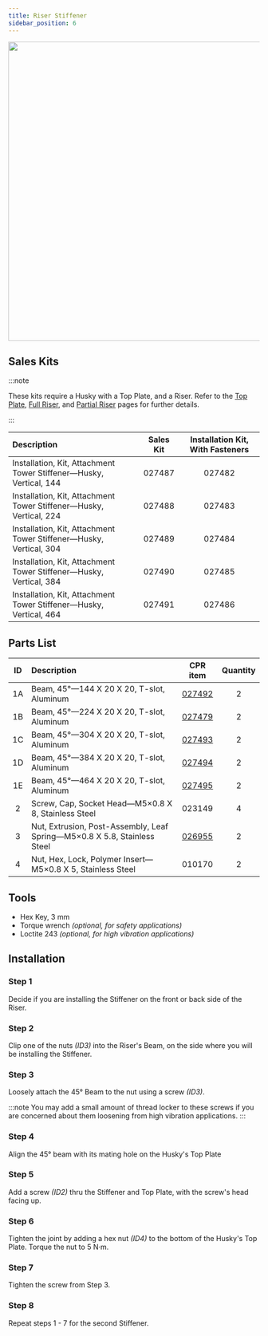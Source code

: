 ```yaml
---
title: Riser Stiffener
sidebar_position: 6
---
```


<center>
  <img
    src="/img/robot_images/husky_images/robot_husky_28.png"
    width="600"
  />
</center>

## Sales Kits

:::note

These kits require a Husky with a Top Plate, and a Riser.
Refer to the [Top Plate](./top_plate_husky), [Full Riser](./riser_full_husky), and [Partial Riser](./riser_partial_husky) pages for further details.

:::

| Description                                                        | Sales Kit | Installation Kit, With Fasteners |
| :----------------------------------------------------------------- | :-------: | :------------------------------: |
| Installation, Kit, Attachment Tower Stiffener—Husky, Vertical, 144 |  027487   |              027482              |
| Installation, Kit, Attachment Tower Stiffener—Husky, Vertical, 224 |  027488   |              027483              |
| Installation, Kit, Attachment Tower Stiffener—Husky, Vertical, 304 |  027489   |              027484              |
| Installation, Kit, Attachment Tower Stiffener—Husky, Vertical, 384 |  027490   |              027485              |
| Installation, Kit, Attachment Tower Stiffener—Husky, Vertical, 464 |  027491   |              027486              |

## Parts List

| ID  | Description                                                              |                         CPR item                         | Quantity |
| :-: | :----------------------------------------------------------------------- | :------------------------------------------------------: | :------: |
| 1A  | Beam, 45°—144 X 20 X 20, T-slot, Aluminum                                | [027492](/assets/pdf/clearpath_robotics_027492-TDS1.pdf) |    2     |
| 1B  | Beam, 45°—224 X 20 X 20, T-slot, Aluminum                                | [027479](/assets/pdf/clearpath_robotics_027479-TDS1.pdf) |    2     |
| 1C  | Beam, 45°—304 X 20 X 20, T-slot, Aluminum                                | [027493](/assets/pdf/clearpath_robotics_027493-TDS1.pdf) |    2     |
| 1D  | Beam, 45°—384 X 20 X 20, T-slot, Aluminum                                | [027494](/assets/pdf/clearpath_robotics_027494-TDS1.pdf) |    2     |
| 1E  | Beam, 45°—464 X 20 X 20, T-slot, Aluminum                                | [027495](/assets/pdf/clearpath_robotics_027495-TDS1.pdf) |    2     |
|  2  | Screw, Cap, Socket Head—M5×0.8 X 8, Stainless Steel                      |                          023149                          |    4     |
|  3  | Nut, Extrusion, Post-Assembly, Leaf Spring—M5×0.8 X 5.8, Stainless Steel | [026955](/assets/pdf/clearpath_robotics_027492-TDS1.pdf) |    2     |
|  4  | Nut, Hex, Lock, Polymer Insert—M5×0.8 X 5, Stainless Steel               |                          010170                          |    2     |

## Tools

- Hex Key, 3 mm
- Torque wrench _(optional, for safety applications)_
- Loctite 243 _(optional, for high vibration applications)_

## Installation

### Step 1

Decide if you are installing the Stiffener on the front or back side of the Riser.

### Step 2

Clip one of the nuts _(ID3)_ into the Riser's Beam, on the side where you will be installing the Stiffener.

### Step 3

Loosely attach the 45° Beam to the nut using a screw _(ID3)_.

:::note
You may add a small amount of thread locker to these screws if you are concerned about them loosening from high vibration applications.
:::

### Step 4

Align the 45° beam with its mating hole on the Husky's Top Plate

### Step 5

Add a screw _(ID2)_ thru the Stiffener and Top Plate, with the screw's head facing up.

### Step 6

Tighten the joint by adding a hex nut _(ID4)_ to the bottom of the Husky's Top Plate.
Torque the nut to 5 N·m.

### Step 7

Tighten the screw from Step 3.

### Step 8

Repeat steps 1 - 7 for the second Stiffener.

